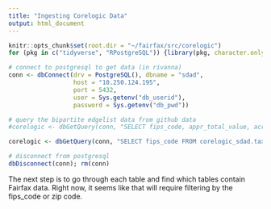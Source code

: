 ```yaml
---
title: "Ingesting Corelogic Data"
output: html_document
---
```


```r
knitr::opts_chunk$set(root.dir = "~/fairfax/src/corelogic")
for (pkg in c("tidyverse", "RPostgreSQL")) {library(pkg, character.only = TRUE)}
```

```r
# connect to postgresql to get data (in rivanna)
conn <- dbConnect(drv = PostgreSQL(), dbname = "sdad", 
                  host = "10.250.124.195", 
                  port = 5432, 
                  user = Sys.getenv("db_userid"), 
                  password = Sys.getenv("db_pwd"))

# query the bipartite edgelist data from github data  
#corelogic <- dbGetQuery(conn, "SELECT fips_code, appr_total_value, acres, assessed_year FROM corelogic_sdad.tax_hist_1 WHERE fips_code = '01011' LIMIT 100")

corelogic <- dbGetQuery(conn, "SELECT fips_code FROM corelogic_sdad.tax_hist_2 WHERE fips_code = '02188' LIMIT 100")

# disconnect from postgresql
dbDisconnect(conn); rm(conn)
```

The next step is to go through each table and find which tables contain Fairfax data. Right now, it seems like that will require filtering by the fips_code or zip code. 
